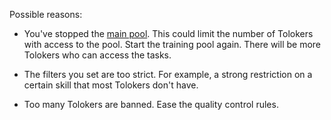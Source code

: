 <Cut title="Why has the speed of pool completion dropped?">

Possible reasons:

- You've stopped the [main pool](https://toloka.ai/en/docs/glossary#training-pool). This could limit the number of Tolokers with access to the pool. Start the training pool again. There will be more Tolokers who can access the tasks.

- The filters you set are too strict. For example, a strong restriction on a certain skill that most Tolokers don't have.

- Too many Tolokers are banned. Ease the quality control rules.

</Cut>